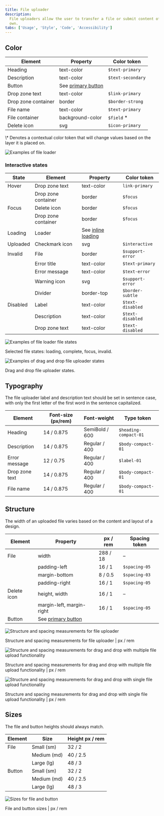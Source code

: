 ```yaml
---
title: File uploader
description:
  File uploaders allow the user to transfer a file or submit content of their
  own.
tabs: ['Usage', 'Style', 'Code', 'Accessibility']
---
```


## Color

| Element             | Property                                                                                        | Color token       |
| ------------------- | ----------------------------------------------------------------------------------------------- | ----------------- |
| Heading             | text-color                                                                                      | `$text-primary`   |
| Description         | text-color                                                                                      | `$text-secondary` |
| Button              | See [primary button](https://www.carbondesignsystem.com/components/button/style#primary-button) |                   |
| Drop zone text      | text-color                                                                                      | `$link-primary`   |
| Drop zone container | border                                                                                          | `$border-strong`  |
| File name           | text-color                                                                                      | `$text-primary`   |
| File container      | background-color                                                                                | `$field` \*       |
| Delete icon         | svg                                                                                             | `$icon-primary`   |

<Caption>
  \* Denotes a contextual color token that will change values based on the layer
  it is placed on.
</Caption>

<Row>
<Column colLg={8}>

![Examples of file loader](images/file-uploader-style-1.png)

</Column>
</Row>

### Interactive states

| State    | Element             | Property                                                                                       | Color token      |
| -------- | ------------------- | ---------------------------------------------------------------------------------------------- | ---------------- |
| Hover    | Drop zone text      | text-color                                                                                     | `link-primary`   |
|          | Drop zone container | border                                                                                         | `$focus`         |
| Focus    | Delete icon         | border                                                                                         | `$focus`         |
|          | Drop zone container | border                                                                                         | `$focus`         |
| Loading  | Loader              | See [inline loading](https://www.carbondesignsystem.com/components/inline-loading/style#color) |                  |
| Uploaded | Checkmark icon      | svg                                                                                            | `$interactive`   |
| Invalid  | File                | border                                                                                         | `$support-error` |
|          | Error title         | text-color                                                                                     | `$text-primary`  |
|          | Error message       | text-color                                                                                     | `$text-error`    |
|          | Warning icon        | svg                                                                                            | `$support-error` |
|          | Divider             | border-top                                                                                     | `$border-subtle` |
| Disabled | Label               | text-color                                                                                     | `$text-disabled` |
|          | Description         | text-color                                                                                     | `$text-disabled` |
|          | Drop zone text      | text-color                                                                                     | `$text-disabled` |

<Row>
<Column colLg={8}>

![Examples of file loader file states](images/file-uploader-style-2.png)

</Column>
</Row>

<Caption>Selected file states: loading, complete, focus, invalid.</Caption>

<Row>
<Column colLg={8}>

![Examples of drag and drop file uploader states](images/file-uploader-style-3.png)

</Column>
</Row>

<Caption>Drag and drop file uploader states.</Caption>

## Typography

The file uploader label and description text should be set in sentence case,
with only the first letter of the first word in the sentence capitalized.

| Element        | Font-size (px/rem) | Font-weight    | Type token            |
| -------------- | ------------------ | -------------- | --------------------- |
| Heading        | 14 / 0.875         | SemiBold / 600 | `$heading-compact-01` |
| Description    | 14 / 0.875         | Regular / 400  | `$body-compact-01`    |
| Error message  | 12 / 0.75          | Regular / 400  | `$label-01`           |
| Drop zone text | 14 / 0.875         | Regular / 400  | `$body-compact-01`    |
| File name      | 14 / 0.875         | Regular / 400  | `$body-compact-01`    |

## Structure

The width of an uploaded file varies based on the content and layout of a
design.

| Element     | Property                                                                                   | px / rem | Spacing token |
| ----------- | ------------------------------------------------------------------------------------------ | -------- | ------------- |
| File        | width                                                                                      | 288 / 18 | –             |
|             | padding-left                                                                               | 16 / 1   | `$spacing-05` |
|             | margin-bottom                                                                              | 8 / 0.5  | `$spacing-03` |
|             | padding-right                                                                              | 16 / 1   | `$spacing-05` |
| Delete icon | height, width                                                                              | 16 / 1   | –             |
|             | margin-left, margin-right                                                                  | 16 / 1   | `$spacing-05` |
| Button      | See [primary button](https://www.carbondesignsystem.com/components/button/style#structure) |          |               |

<div className="image--fixed">

![Structure and spacing measurements for file uploader](images/file-uploader-style-4.png)

</div>

<Caption>
  Structure and spacing measurements for file uploader | px / rem
</Caption>

<div className="image--fixed">

![Structure and spacing measurements for drag and drop with multiple file upload functionality](images/file-uploader-style-5.png)

</div>

<Caption>
  Structure and spacing measurements for drag and drop with multiple file upload
  functionality | px / rem
</Caption>

<div className="image--fixed">

![Structure and spacing measurements for drag and drop with single file upload functionality](images/file-uploader-style-7.png)

</div>

<Caption>
  Structure and spacing measurements for drag and drop with single file upload
  functionality | px / rem
</Caption>

## Sizes

The file and button heights should always match.

| Element | Size        | Height px / rem |
| ------- | ----------- | --------------- |
| File    | Small (sm)  | 32 / 2          |
|         | Medium (md) | 40 / 2.5        |
|         | Large (lg)  | 48 / 3          |
| Button  | Small (sm)  | 32 / 2          |
|         | Medium (md) | 40 / 2.5        |
|         | Large (lg)  | 48 / 3          |

<div className="image--fixed">

![Sizes for file and button](images/file-uploader-style-size.png)

</div>

<Caption>File and button sizes | px / rem</Caption>
